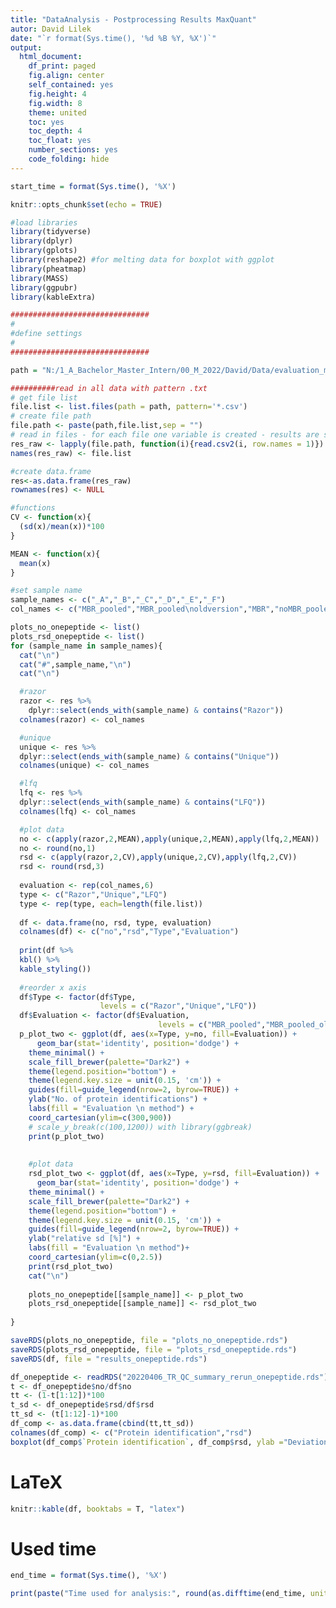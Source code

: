 ```yaml
---
title: "DataAnalysis - Postprocessing Results MaxQuant"
autor: David Lilek
date: "`r format(Sys.time(), '%d %B %Y, %X')`"
output:
  html_document:
    df_print: paged
    fig.align: center
    self_contained: yes
    fig.height: 4
    fig.width: 8
    theme: united
    toc: yes
    toc_depth: 4
    toc_float: yes
    number_sections: yes
    code_folding: hide
---
```


```r
start_time = format(Sys.time(), '%X')
```

```r
knitr::opts_chunk$set(echo = TRUE)
```

```r
#load libraries
library(tidyverse)
library(dplyr)
library(gplots)
library(reshape2) #for melting data for boxplot with ggplot
library(pheatmap)
library(MASS)
library(ggpubr)
library(kableExtra)
```


```r
###############################
#
#define settings
#
###############################

path = "N:/1_A_Bachelor_Master_Intern/00_M_2022/David/Data/evaluation_masterthesis/extracts/tmpfiles/extracts_oneuniquepeptide/"

##########read in all data with pattern .txt
# get file list
file.list <- list.files(path = path, pattern='*.csv')
# create file path
file.path <- paste(path,file.list,sep = "")
# read in files - for each file one variable is created - results are stored in a list
res_raw <- lapply(file.path, function(i){read.csv2(i, row.names = 1)})
names(res_raw) <- file.list
```

```r
#create data.frame
res<-as.data.frame(res_raw)
rownames(res) <- NULL
```

```r
#functions
CV <- function(x){
  (sd(x)/mean(x))*100
}

MEAN <- function(x){
  mean(x)
}
```


```r
#set sample name
sample_names <- c("_A","_B","_C","_D","_E","_F")
col_names <- c("MBR_pooled","MBR_pooled\noldversion","MBR","noMBR_pooled","noMBR_pooled\noldversion","noMBR")
```


```r
plots_no_onepeptide <- list()
plots_rsd_onepeptide <- list()
for (sample_name in sample_names){
  cat("\n")
  cat("#",sample_name,"\n")
  cat("\n")

  #razor
  razor <- res %>%
    dplyr::select(ends_with(sample_name) & contains("Razor"))
  colnames(razor) <- col_names

  #unique
  unique <- res %>%
  dplyr::select(ends_with(sample_name) & contains("Unique"))
  colnames(unique) <- col_names

  #lfq
  lfq <- res %>%
  dplyr::select(ends_with(sample_name) & contains("LFQ"))
  colnames(lfq) <- col_names

  #plot data
  no <- c(apply(razor,2,MEAN),apply(unique,2,MEAN),apply(lfq,2,MEAN))
  no <- round(no,1)
  rsd <- c(apply(razor,2,CV),apply(unique,2,CV),apply(lfq,2,CV))
  rsd <- round(rsd,3)
  
  evaluation <- rep(col_names,6)
  type <- c("Razor","Unique","LFQ")
  type <- rep(type, each=length(file.list))
  
  df <- data.frame(no, rsd, type, evaluation)
  colnames(df) <- c("no","rsd","Type","Evaluation")
  
  print(df %>%
  kbl() %>%
  kable_styling())
  
  #reorder x axis
  df$Type <- factor(df$Type,
                    levels = c("Razor","Unique","LFQ"))
  df$Evaluation <- factor(df$Evaluation,
                                 levels = c("MBR_pooled","MBR_pooled_oldversion","MBR","noMBR_pooled","noMBR_pooled_oldversion","noMBR"))
  p_plot_two <- ggplot(df, aes(x=Type, y=no, fill=Evaluation)) +
      geom_bar(stat='identity', position='dodge') +
    theme_minimal() +
    scale_fill_brewer(palette="Dark2") +
    theme(legend.position="bottom") +
    theme(legend.key.size = unit(0.15, 'cm')) +
    guides(fill=guide_legend(nrow=2, byrow=TRUE)) +
    ylab("No. of protein identifications") +
    labs(fill = "Evaluation \n method") +
    coord_cartesian(ylim=c(300,900))
    # scale_y_break(c(100,1200)) with library(ggbreak)
    print(p_plot_two)
    
        
    #plot data
    rsd_plot_two <- ggplot(df, aes(x=Type, y=rsd, fill=Evaluation)) +
      geom_bar(stat='identity', position='dodge') +
    theme_minimal() +
    scale_fill_brewer(palette="Dark2") +
    theme(legend.position="bottom") +
    theme(legend.key.size = unit(0.15, 'cm')) +
    guides(fill=guide_legend(nrow=2, byrow=TRUE)) +
    ylab("relative sd [%]") +
    labs(fill = "Evaluation \n method")+
    coord_cartesian(ylim=c(0,2.5))
    print(rsd_plot_two)
    cat("\n")
    
    plots_no_onepeptide[[sample_name]] <- p_plot_two
    plots_rsd_onepeptide[[sample_name]] <- rsd_plot_two
    
}
```


```r
saveRDS(plots_no_onepeptide, file = "plots_no_onepeptide.rds")
saveRDS(plots_rsd_onepeptide, file = "plots_rsd_onepeptide.rds")
saveRDS(df, file = "results_onepeptide.rds")
```



```r
df_onepeptide <- readRDS("20220406_TR_QC_summary_rerun_onepeptide.rds")
t <- df_onepeptide$no/df$no
tt <- (1-t[1:12])*100
t_sd <- df_onepeptide$rsd/df$rsd
tt_sd <- (t[1:12]-1)*100
df_comp <- as.data.frame(cbind(tt,tt_sd))
colnames(df_comp) <- c("Protein identification","rsd")
boxplot(df_comp$`Protein identification`, df_comp$rsd, ylab ="Deviation one peptide vs two peptides [%]", names = colnames(df_comp))
```
# LaTeX

```r
knitr::kable(df, booktabs = T, "latex")
```



# Used time

```r
end_time = format(Sys.time(), '%X')
```



```r
print(paste("Time used for analysis:", round(as.difftime(end_time, units = "mins")-as.difftime(start_time, units = "mins"),digits=2),"minutes"))
```
